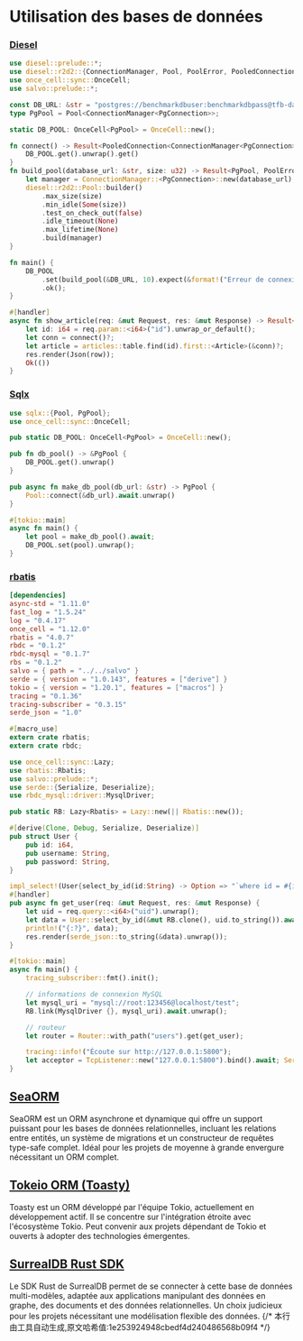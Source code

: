 # Utilisation des bases de données

### [Diesel](https://diesel.rs/)

```rust
use diesel::prelude::*;
use diesel::r2d2::{ConnectionManager, Pool, PoolError, PooledConnection};
use once_cell::sync::OnceCell;
use salvo::prelude::*;

const DB_URL: &str = "postgres://benchmarkdbuser:benchmarkdbpass@tfb-database/hello_world";
type PgPool = Pool<ConnectionManager<PgConnection>>;

static DB_POOL: OnceCell<PgPool> = OnceCell::new();

fn connect() -> Result<PooledConnection<ConnectionManager<PgConnection>>, PoolError> {
    DB_POOL.get().unwrap().get()
}
fn build_pool(database_url: &str, size: u32) -> Result<PgPool, PoolError> {
    let manager = ConnectionManager::<PgConnection>::new(database_url);
    diesel::r2d2::Pool::builder()
        .max_size(size)
        .min_idle(Some(size))
        .test_on_check_out(false)
        .idle_timeout(None)
        .max_lifetime(None)
        .build(manager)
}

fn main() {
    DB_POOL
        .set(build_pool(&DB_URL, 10).expect(&format!("Erreur de connexion à {}", &DB_URL)))
        .ok();
}

#[handler]
async fn show_article(req: &mut Request, res: &mut Response) -> Result<(), Error> {
    let id: i64 = req.param::<i64>("id").unwrap_or_default();
    let conn = connect()?;
    let article = articles::table.find(id).first::<Article>(&conn)?;
    res.render(Json(row));
    Ok(())
}
```

### [Sqlx](https://github.com/launchbadge/sqlx)

```rust
use sqlx::{Pool, PgPool};
use once_cell::sync::OnceCell;

pub static DB_POOL: OnceCell<PgPool> = OnceCell::new();

pub fn db_pool() -> &PgPool {
    DB_POOL.get().unwrap()
}

pub async fn make_db_pool(db_url: &str) -> PgPool {
    Pool::connect(&db_url).await.unwrap()
}

#[tokio::main]
async fn main() {
    let pool = make_db_pool().await;
    DB_POOL.set(pool).unwrap();
}
```

### [rbatis](https://github.com/rbatis/rbatis)

```toml
[dependencies]
async-std = "1.11.0"
fast_log = "1.5.24"
log = "0.4.17"
once_cell = "1.12.0"
rbatis = "4.0.7"
rbdc = "0.1.2"
rbdc-mysql = "0.1.7"
rbs = "0.1.2"
salvo = { path = "../../salvo" }
serde = { version = "1.0.143", features = ["derive"] }
tokio = { version = "1.20.1", features = ["macros"] }
tracing = "0.1.36"
tracing-subscriber = "0.3.15"
serde_json = "1.0"
```

```rust
#[macro_use]
extern crate rbatis;
extern crate rbdc;

use once_cell::sync::Lazy;
use rbatis::Rbatis;
use salvo::prelude::*;
use serde::{Serialize, Deserialize};
use rbdc_mysql::driver::MysqlDriver;

pub static RB: Lazy<Rbatis> = Lazy::new(|| Rbatis::new());

#[derive(Clone, Debug, Serialize, Deserialize)]
pub struct User {
    pub id: i64,
    pub username: String,
    pub password: String,
}

impl_select!(User{select_by_id(id:String) -> Option => "`where id = #{id} limit 1`"});
#[handler]
pub async fn get_user(req: &mut Request, res: &mut Response) {
    let uid = req.query::<i64>("uid").unwrap();
    let data = User::select_by_id(&mut RB.clone(), uid.to_string()).await.unwrap();
    println!("{:?}", data);
    res.render(serde_json::to_string(&data).unwrap());
}

#[tokio::main]
async fn main() {
    tracing_subscriber::fmt().init();

    // informations de connexion MySQL
    let mysql_uri = "mysql://root:123456@localhost/test";
    RB.link(MysqlDriver {}, mysql_uri).await.unwrap();

    // routeur
    let router = Router::with_path("users").get(get_user);

    tracing::info!("Écoute sur http://127.0.0.1:5800");
    let acceptor = TcpListener::new("127.0.0.1:5800").bind().await; Server::new(acceptor).serve(router).await;
}
```

## [SeaORM](https://www.sea-ql.org/SeaORM/)

SeaORM est un ORM asynchrone et dynamique qui offre un support puissant pour les bases de données relationnelles, incluant les relations entre entités, un système de migrations et un constructeur de requêtes type-safe complet. Idéal pour les projets de moyenne à grande envergure nécessitant un ORM complet.

## [Tokeio ORM (Toasty)](https://github.com/tokio-rs/toasty)

Toasty est un ORM développé par l'équipe Tokio, actuellement en développement actif. Il se concentre sur l'intégration étroite avec l'écosystème Tokio. Peut convenir aux projets dépendant de Tokio et ouverts à adopter des technologies émergentes.

## [SurrealDB Rust SDK](https://surrealdb.com/docs/sdk/rust)

Le SDK Rust de SurrealDB permet de se connecter à cette base de données multi-modèles, adaptée aux applications manipulant des données en graphe, des documents et des données relationnelles. Un choix judicieux pour les projets nécessitant une modélisation flexible des données.
{/* 本行由工具自动生成,原文哈希值:1e253924948cbedf4d240486568b09f4 */}